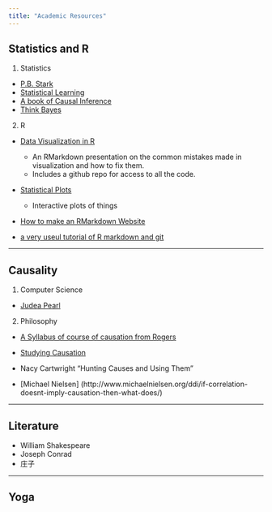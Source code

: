 ```yaml
---
title: "Academic Resources"
---
```


## Statistics and R 

1. Statistics 

* [P.B. Stark](https://www.stat.berkeley.edu/~stark/Teach/index.htm)
* [Statistical Learning](https://lagunita.stanford.edu/courses/HumanitiesSciences/StatLearning/Winter2016/info)
* [A book of Causal Inference](https://www.hsph.harvard.edu/miguel-hernan/causal-%20inference-book/)
* [Think Bayes](https://sites.google.com/site/compbayes14/)

2. R  

* [Data Visualization in R](http://nickstrayer.me/visualization_in_r/)

     +  An RMarkdown presentation on the common mistakes made in visualization and how to fix them.
     +  Includes a github repo for access to all the code.
    

* [Statistical Plots](http://bl.ocks.org/nstrayer/37a503dd1db369a8f7e3ce21757e19ee)

    +  Interactive plots of things


* [How to make an RMarkdown Website](http://nickstrayer.me/RMarkdown_Sites_tutorial/)

* [a very useul tutorial of R markdown and git  ](http://dib-training.readthedocs.io/en/pub/index.html)

---

## Causality
1. Computer Science
* [Judea Pearl](http://bayes.cs.ucla.edu/jp_home.html) 

2. Philosophy 
* [A Syllabus of course of causation from Rogers](/Users/shaun/Desktop/website2/resource/Causation Initial Syllabus Spring 2017.docx)

* [Studying Causation](http://www.sites.hps.cam.ac.uk/research/causation.html)

* Nacy Cartwright "Hunting Causes and Using Them" 

* [Michael Nielsen] (http://www.michaelnielsen.org/ddi/if-correlation-doesnt-imply-causation-then-what-does/)

---

## Literature
* William Shakespeare
* Joseph Conrad
* 庄子

---

## Yoga

